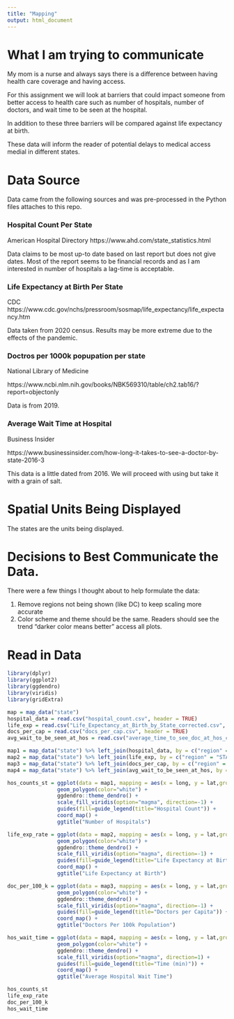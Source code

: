 ```yaml
---
title: "Mapping"
output: html_document
---
```


# What I am trying to communicate

My mom is a nurse and always says there is a difference between having health care
coverage and having access.

For this assignment we will look at barriers that could impact someone from better
access to health care such as number of hospitals, number of doctors, and wait time
to be seen at the hospital.

In addition to these three barriers will be compared against life expectancy at
birth.

These data will inform the reader of potential delays to medical access medial
in different states.

# Data Source

Data came from the following sources and was pre-processed in the Python files
attaches to this repo.

### Hospital Count Per State

American Hospital Directory
https://www.ahd.com/state_statistics.html

Data claims to be most up-to date based on last report but does not give dates.
Most of the report seems to be financial records and as I am interested in
number of hospitals a lag-time is acceptable.

### Life Expectancy at Birth Per State

CDC
https://www.cdc.gov/nchs/pressroom/sosmap/life_expectancy/life_expectancy.htm

Data taken from 2020 census. Results may be more extreme due to the effects
of the pandemic.

### Doctros per 1000k popupation per state

National Library of Medicine

https://www.ncbi.nlm.nih.gov/books/NBK569310/table/ch2.tab16/?report=objectonly

Data is from 2019.

### Average Wait Time at Hospital

Business Insider

https://www.businessinsider.com/how-long-it-takes-to-see-a-doctor-by-state-2016-3

This data is a little dated from 2016. We will proceed with using but take it with
a grain of salt.

# Spatial Units Being Displayed

The states are the units being displayed.

# Decisions to Best Communicate the Data.

There were a few things I thought about to help formulate the data:

1) Remove regions not being shown (like DC) to keep scaling more accurate
2) Color scheme and theme should be the same. Readers should see the trend "darker
color means better" access all plots.


# Read in Data
```r
library(dplyr)
library(ggplot2)
library(ggdendro)
library(viridis)
library(gridExtra)

map = map_data("state")
hospital_data = read.csv("hospital_count.csv", header = TRUE)
life_exp = read.csv("Life_Expectancy_at_Birth_by_State_corrected.csv", header = TRUE)
docs_per_cap = read.csv("docs_per_cap.csv", header = TRUE)
avg_wait_to_be_seen_at_hos = read.csv("average_time_to_see_doc_at_hos_corrected.csv", header = TRUE)

map1 = map_data("state") %>% left_join(hospital_data, by = c("region" = "state"))
map2 = map_data("state") %>% left_join(life_exp, by = c("region" = "STATE"))
map3 = map_data("state") %>% left_join(docs_per_cap, by = c("region" = "state"))
map4 = map_data("state") %>% left_join(avg_wait_to_be_seen_at_hos, by = c("region" = "STATE"))
```

```r
hos_counts_st = ggplot(data = map1, mapping = aes(x = long, y = lat,group = group, fill = hospital_count)) +
                geom_polygon(color="white") +
                ggdendro::theme_dendro() +
                scale_fill_viridis(option="magma", direction=-1) +
                guides(fill=guide_legend(title="Hospital Count")) +
                coord_map() + 
                ggtitle("Number of Hospitals")
```

```r
life_exp_rate = ggplot(data = map2, mapping = aes(x = long, y = lat,group = group, fill = RATE)) +
                geom_polygon(color="white") +
                ggdendro::theme_dendro() +
                scale_fill_viridis(option="magma", direction=-1) +
                guides(fill=guide_legend(title="Life Expectancy at Birth")) +
                coord_map() + 
                ggtitle("Life Expectancy at Birth")
```

```r
doc_per_100_k = ggplot(data = map3, mapping = aes(x = long, y = lat,group = group, fill = doc_per_100k)) +
                geom_polygon(color="white") +
                ggdendro::theme_dendro() +
                scale_fill_viridis(option="magma", direction=-1) +
                guides(fill=guide_legend(title="Doctors per Capita")) +
                coord_map() + 
                ggtitle("Doctors Per 100k Population")

```

```r
hos_wait_time = ggplot(data = map4, mapping = aes(x = long, y = lat,group = group, fill = TIME)) +
                geom_polygon(color="white") +
                ggdendro::theme_dendro() +
                scale_fill_viridis(option="magma", direction=1) +
                guides(fill=guide_legend(title="Time (min)")) +
                coord_map() + 
                ggtitle("Average Hospital Wait Time")
```


```r
hos_counts_st
life_exp_rate
doc_per_100_k
hos_wait_time
```


